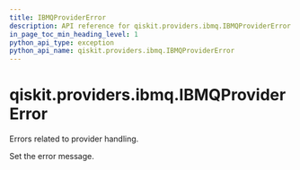 ```yaml
---
title: IBMQProviderError
description: API reference for qiskit.providers.ibmq.IBMQProviderError
in_page_toc_min_heading_level: 1
python_api_type: exception
python_api_name: qiskit.providers.ibmq.IBMQProviderError
---
```


<span id="qiskit-providers-ibmq-ibmqprovidererror" />

# qiskit.providers.ibmq.IBMQProviderError

<Class id="qiskit.providers.ibmq.IBMQProviderError" isDedicatedPage={true} github="https://github.com/qiskit/qiskit-ibmq-provider/tree/stable/0.16/qiskit/providers/ibmq/exceptions.py" signature="IBMQProviderError(*message)" modifiers="exception">
  Errors related to provider handling.

  Set the error message.
</Class>

